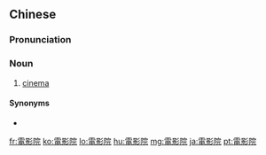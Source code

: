 {{also|电影院}}
==Chinese==
{{zh-forms|s=电影院|type=21}}

===Pronunciation===
{{zh-pron
|m=diànyǐngyuàn
|c=din6 jing2 jyun6-2
|mn=tiān-iáⁿ-iⁿ
|cat=n
}}

===Noun===
{{zh-noun|mw=座|mw2=家|mw3=間}}

# [[cinema]]

====Synonyms====
* {{zh-l|戲院}}

{{zh-cat|Elementary}}

[[fr:電影院]]
[[ko:電影院]]
[[lo:電影院]]
[[hu:電影院]]
[[mg:電影院]]
[[ja:電影院]]
[[pt:電影院]]
